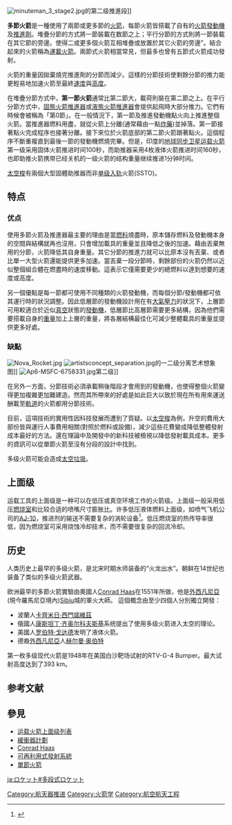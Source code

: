 {{Refimprove|time=2017-10-10T13:21:15+00:00}}
{{expert}}
{{noteTA
|G1 = Aero
}}

[[File:minuteman_3_stage2.jpg|thumb]]的第二级推進段]]

'''多節火箭'''是一種使用了兩節或更多節的[[火箭|火箭]]，每節火箭皆搭載了自有的[[火箭引擎|火箭發動機]]及[[火箭推進劑|推進劑]]。堆疊分節的方式將一節裝載在数節之上；平行分節的方式則將一節裝載在其它節的旁邊。使得二或更多個火箭互相堆疊或放置於其它火箭的旁邊"。結合起來的火箭稱為[[運載火箭|運載火箭]]。兩節式火箭相當常見，但最多也曾有五節式火箭成功發射。

火箭的重量因拋棄燒完推進劑的分節而減少。這樣的分節技術使剩餘分節的推力能更輕易地加速火箭至最終[[速度|速度]]與[[高度|高度]]。

在堆疊分節方式中，'''第一節火箭'''通常比第二節大，載荷則裝在第二節之上。在平行分節方式中，[[固態火箭發動機|固態火箭推進器]]或[[液態火箭發動機|液態火箭推進器]]會提供起飛時大部分推力。它們有時候會被稱為「第0節」。在一般情況下，第一節及推進發動機點火向上推進整個火箭。當推進器燃料用盡，就從火箭上分離(通常藉由一點[[炸藥|炸藥]])並掉落。第一節接著點火完成程序也接著分離。接下來位於火箭底部的第二節火箭跟著點火。這個程序不斷重複直到最後一節的發動機燃燒完畢。但是，印度的[[地球同步卫星运载火箭|地球同步卫星运载火箭]]第一级采用固体火箭推进时间100秒，而助推器采用4枚液体火箭推进时间160秒，也即助推火箭携带已经关机的一级火箭的结构重量继续推进1分钟时间。

[[太空梭|太空梭]]有兩個大型固體助推器而非[[单级入轨|单级入轨]]火箭(SSTO)。

==特点==
===优点===
使用多節火箭及推進器最主要的理由是當[[燃料|燃料]]燒盡時，原本儲存燃料及發動機本身的空間與結構就再也沒用，只會增加載具的重量並且降低之後的加速。藉由丟棄無用的分節，火箭降低其自身重量。其它分節的推進力就可以比原本沒有丟棄、或者比單一大型火箭還能提供更多加速。當丟棄一段分節時，剩餘部份的火箭仍然以近似整個組合體在燃盡時的速度移動。這表示它僅需要更少的總燃料以達到想要的速度或高度。

另一個優點是每一節都可使用不同種類的火箭發動機，而每個分節/發動機都可依其運行時的狀況調整。因此低層節的發動機設計用在有[[大氣|大氣]][[壓力|壓力]]的狀況下，上層節可用較適合於近似[[真空|真空]]狀態的[[發動機|發動機]]，低層節比高層節需要更多結構，因為他們需要搭載自身的[[重量|重量]]加上上層的重量，將各層結構最佳化可減少整體載具的重量並提供更多好處。

===缺點===
[[File:Nova_Rocket.jpg|thumb]]
[[File:artistsconcept_separation.jpg|thumb]]的一二级分离艺术想象图]]
[[File:Ap6-MSFC-6758331.jpg|thumb]]第二级]]

在另外一方面，分節技術必須承載稍後階段才會用到的發動機，也使得整個火箭變得更加複雜更加難建造。然而其所帶來的好處是如此巨大以致於現在所有用來運送酬載至[[軌道|軌道]]的火箭都用分節技術。

目前，這項技術的實用性因科技發展而遭到了質疑。以[[太空梭|太空梭]]為例，升空的費用大部份皆與運行人事費用相關(對照於燃料或設備)，減少這些花費變成降低整體發射成本最好的方法。還在理論中及開發中的新科技被檢視以降低發射載具成本。更多的資訊可以從單節火箭至沒有分段的設計中找到。

多级火箭可能会造成[[太空垃圾|太空垃圾]]。

==上面级==
运载工具的上面级是一种可以在低压或真空环境工作的火箭级。上面级一般采用低压[[燃烧室|燃烧室]]和比较合适的喷嘴尺寸膨胀比。许多低压液体燃料上面级，如喷气飞机公司的[[AJ-10|AJ-10]]，推进剂的输送不需要复杂的涡轮设备<ref>{{cite web |url = http://www.astronautix.com/stages/ablestar.htm |title = Able-Star |publisher = Encyclopedia Astronautica |deadurl = yes |archiveurl = https://web.archive.org/web/20081006220413/http://www.astronautix.com/stages/ablestar.htm |archivedate = 2008-10-06 |access-date = 2008-08-11 }}</ref>。低压燃烧室的热传导率很低，因为燃烧室可采用烧蚀冷却技术，而不需要很复杂的回流冷却。

==历史==
人类历史上最早的多级火箭，是北宋时期水师装备的“火龙出水”。朝鲜在14世纪也装备了类似的多级火箭武器。

欧洲最早的多節火箭實驗由奧國人[[Conrad_Haas|Conrad Haas]]在1551年所做，他是[[外西凡尼亞|外西凡尼亞]] (現今羅馬尼亞境內)[[Sibiu|Sibiu]]城的軍火大師。
這個概念由至少四個人分別獨立開發：
* 波蘭人[[卡齊米日·西門諾維茲|卡齊米日·西門諾維茲]]
* 俄國人[[康斯坦丁·齐奥尔科夫斯基|康斯坦丁·齐奥尔科夫斯基]]系统提出了使用多级火箭进入太空的理论。
* 美國人[[罗伯特·戈达德|罗伯特·戈达德]]发明了液体火箭。
* 德裔[[外西凡尼亞|外西凡尼亞]]人[[赫尔曼·奥伯特|赫尔曼·奥伯特]]

第一枚多级现代火箭是1948年在美国白沙靶场试射的RTV-G-4 Bumper。最大试射高度达到了393 km。

== 参考文献 ==
{{Reflist}}

== 參見 ==
<!-- * [[Bumper_Project|Bumper Project]]
* [[Conrad_Haas|Conrad Haas]]
* [[Reusable_launch_system|Reusable launch system]]
* [[Single-stage_to_orbit|Single-stage to orbit]] -->
* [[火箭上面级列表|运载火箭上面级列表]]
* [[緩衝器計劃|緩衝器計劃]]
* [[Conrad_Haas|Conrad Haas]]
* [[可再利用式發射系統|可再利用式發射系統]]
* [[單節火箭|單節火箭]]

[[Category:航天器推进|Category:航天器推进]]
[[Category:火箭学|Category:火箭学]]
[[Category:航空航天工程|Category:航空航天工程]]

[[ja:ロケット#多段式ロケット|ja:ロケット#多段式ロケット]]